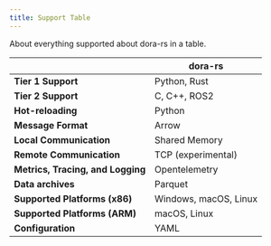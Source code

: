 ```yaml
---
title: Support Table
---
```


About everything supported about dora-rs in a table.

|                                   | dora-rs               |
| --------------------------------- | --------------------- |
| **Tier 1 Support**                | Python, Rust          |
| **Tier 2 Support**                | C, C++, ROS2          |
| **Hot-reloading**                 | Python                |
| **Message Format**                | Arrow                 |
| **Local Communication**           | Shared Memory         |
| **Remote Communication**          | TCP (experimental)    |
| **Metrics, Tracing, and Logging** | Opentelemetry         |
| **Data archives**                 | Parquet               |
| **Supported Platforms (x86)**     | Windows, macOS, Linux |
| **Supported Platforms (ARM)**     | macOS, Linux          |
| **Configuration**                 | YAML                  |
